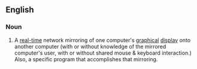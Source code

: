 ==English==
{{wikipedia|dab=remote desktop}}
===Noun===
{{en-noun|head=[[remote]] [[desktop]]}}

# {{context|computing|lang=en}} A [[real-time]] network mirroring of one computer's [[graphical]] [[display]] onto another computer (with or without knowledge of the mirrored computer's user, with or without shared mouse & keyboard interaction.)  Also, a specific program that accomplishes that mirroring.